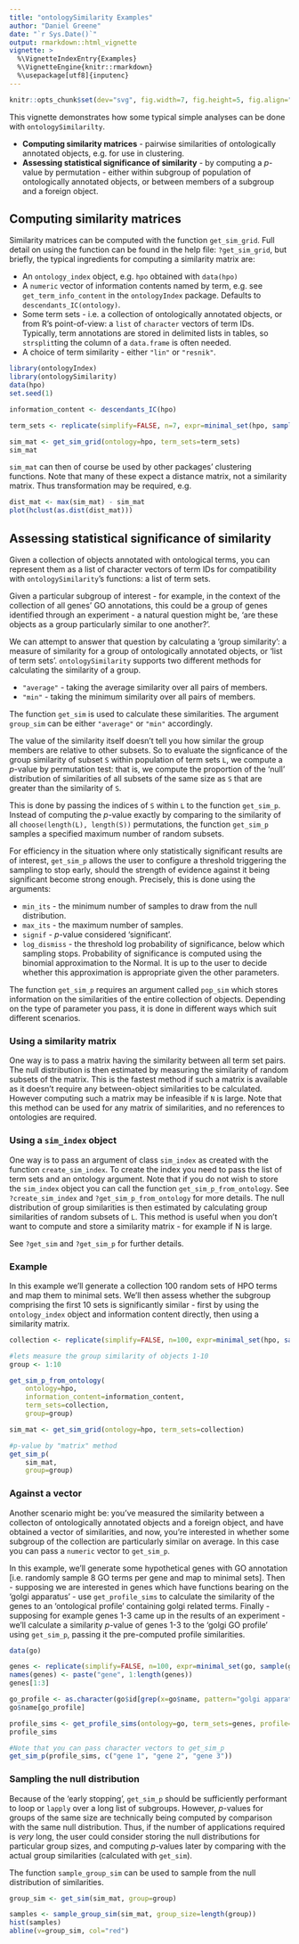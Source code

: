 ```yaml
---
title: "ontologySimilarity Examples"
author: "Daniel Greene"
date: "`r Sys.Date()`"
output: rmarkdown::html_vignette
vignette: >
  %\VignetteIndexEntry{Examples}
  %\VignetteEngine{knitr::rmarkdown}
  %\usepackage[utf8]{inputenc}
---
```

```r
knitr::opts_chunk$set(dev="svg", fig.width=7, fig.height=5, fig.align="center", dev="svg")
```

This vignette demonstrates how some typical simple analyses can be done with `ontologySimilarilty`.

* **Computing similarity matrices** - pairwise similarities of ontologically annotated objects, e.g. for use in clustering.
* **Assessing statistical significance of similarity** - by computing a *p*-value by permutation - either within subgroup of population of ontologically annotated objects, or between members of a subgroup and a foreign object.

## Computing similarity matrices

Similarity matrices can be computed with the function `get_sim_grid`. Full detail on using the function can be found in the help file: `?get_sim_grid`, but briefly, the typical ingredients for computing a similarity matrix are:

* An `ontology_index` object, e.g. `hpo` obtained with `data(hpo)`
* A `numeric` vector of information contents named by term, e.g. see `get_term_info_content` in the `ontologyIndex` package. Defaults to `descendants_IC(ontology)`.
* Some term sets - i.e. a collection of ontologically annotated objects, or from R's point-of-view: a `list` of `character` vectors of term IDs. Typically, term annotations are stored in delimited lists in tables, so `strsplit`ting the column of a `data.frame` is often needed. 
* A choice of term similarity - either `"lin"` or `"resnik"`.

```r
library(ontologyIndex)
library(ontologySimilarity)
data(hpo)
set.seed(1)

information_content <- descendants_IC(hpo)

term_sets <- replicate(simplify=FALSE, n=7, expr=minimal_set(hpo, sample(hpo$id, size=8)))

sim_mat <- get_sim_grid(ontology=hpo, term_sets=term_sets)
sim_mat
```

`sim_mat` can then of course be used by other packages' clustering functions. Note that many of these expect a distance matrix, not a similarity matrix. Thus transformation may be required, e.g.

```r
dist_mat <- max(sim_mat) - sim_mat
plot(hclust(as.dist(dist_mat)))
```

## Assessing statistical significance of similarity

Given a collection of objects annotated with ontological terms, you can represent them as a list of character vectors of term IDs for compatibility with `ontologySimilarity`'s functions: a list of term sets. 

Given a particular subgroup of interest - for example, in the context of the collection of all genes' GO annotations, this could be a group of genes identified through an experiment - a natural question might be, 'are these objects as a group particularly similar to one another?'.

We can attempt to answer that question by calculating a 'group similarity': a measure of similarity for a group of ontologically annotated objects, or 'list of term sets'. `ontologySimilarity` supports two different methods for calculating the similarity of a group.

* `"average"` - taking the average similarity over all pairs of members.
* `"min"` - taking the minimum similarity over all pairs of members.

The function `get_sim` is used to calculate these similarities. The argument `group_sim` can be either `"average"` or `"min"` accordingly. 

The value of the similarity itself doesn't tell you how similar the group members are relative to other subsets. So to evaluate the signficance of the group similarity of subset `S` within population of term sets `L`, we compute a *p*-value by permutation test: that is, we compute the proportion of the 'null' distribution of similarities of all subsets of the same size as `S` that are greater than the similarity of `S`.

This is done by passing the indices of `S` within `L` to the function `get_sim_p`. Instead of computing the *p*-value exactly by comparing to the similarity of all `choose(length(L), length(S))` permutations, the function `get_sim_p` samples a specified maximum number of random subsets. 

For efficiency in the situation where only statistically significant results are of interest, `get_sim_p` allows the user to configure a threshold triggering the sampling to stop early, should the strength of evidence against it being significant become strong enough. Precisely, this is done using the arguments:

* `min_its` - the minimum number of samples to draw from the null distribution.
* `max_its` - the maximum number of samples.
* `signif` - *p*-value considered 'significant'.
* `log_dismiss` - the threshold log probability of significance, below which sampling stops. Probability of significance is computed using the binomial approximation to the Normal. It is up to the user to decide whether this approximation is appropriate given the other parameters.

The function `get_sim_p` requires an argument called `pop_sim` which stores information on the similarities of the entire collection of objects. Depending on the type of parameter you pass, it is done in different ways which suit different scenarios. 

### Using a similarity matrix

One way is to pass a matrix having the similarity between all term set pairs. The null distribution is then estimated by measuring the similarity of random subsets of the matrix. This is the fastest method if such a matrix is available as it doesn't require any between-object similarities to be calculated. However computing such a matrix may be infeasible if `N` is large. Note that this method can be used for any matrix of similarities, and no references to ontologies are required.

### Using a `sim_index` object

One way is to pass an argument of class `sim_index` as created with the function `create_sim_index`. To create the index you need to pass the list of term sets and an ontology argument. Note that if you do not wish to store the `sim_index` object you can call the function `get_sim_p_from_ontology`. See `?create_sim_index` and `?get_sim_p_from_ontology` for more details. The null distribution of group similarities is then estimated by calculating group similarities of random subsets of `L`. This method is useful when you don't want to compute and store a similarity matrix - for example if N is large.

See `?get_sim` and `?get_sim_p` for further details.

### Example

In this example we'll generate a collection 100 random sets of HPO terms and map them to minimal sets. We'll then assess whether the subgroup comprising the first 10 sets is significantly similar - first by using the `ontology_index` object and information content directly, then using a similarity matrix.

```r
collection <- replicate(simplify=FALSE, n=100, expr=minimal_set(hpo, sample(hpo$id, size=8)))

#lets measure the group similarity of objects 1-10
group <- 1:10

get_sim_p_from_ontology(
	ontology=hpo, 
	information_content=information_content,
	term_sets=collection,
	group=group)

sim_mat <- get_sim_grid(ontology=hpo, term_sets=collection)

#p-value by "matrix" method
get_sim_p(
	sim_mat,
	group=group)

```

### Against a vector

Another scenario might be: you've measured the similarity between a collecton of ontologically annotated objects and a foreign object, and have obtained a vector of similarities, and now, you're interested in whether some subgroup of the collection are particularly similar on average. In this case you can pass a `numeric` vector to `get_sim_p`.

In this example, we'll generate some hypothetical genes with GO annotation [i.e. randomly sample 8 GO terms per gene and map to minimal sets].  Then - supposing we are interested in genes which have functions bearing on the 'golgi apparatus' - use `get_profile_sims` to calculate the similarity of the genes to an 'ontological profile' containing golgi related terms. Finally - supposing for example genes 1-3 came up in the results of an experiment - we'll calculate a similarity *p*-value of genes 1-3 to the 'golgi GO profile' using `get_sim_p`, passing it the pre-computed profile similarities.

```r
data(go)

genes <- replicate(simplify=FALSE, n=100, expr=minimal_set(go, sample(go$id, size=8)))
names(genes) <- paste("gene", 1:length(genes))
genes[1:3]

go_profile <- as.character(go$id[grep(x=go$name, pattern="golgi apparatus", ignore.case=TRUE)])
go$name[go_profile]

profile_sims <- get_profile_sims(ontology=go, term_sets=genes, profile=go_profile)
profile_sims

#Note that you can pass character vectors to get_sim_p
get_sim_p(profile_sims, c("gene 1", "gene 2", "gene 3"))
```

### Sampling the null distribution

Because of the 'early stopping', `get_sim_p` should be sufficiently performant to loop or `lapply` over a long list of subgroups. However, *p*-values for groups of the same size are technically being computed by comparison with the same null distribution. Thus, if the number of applications required is *very* long, the user could consider storing the null distributions for particular group sizes, and computing *p*-values later by comparing with the actual group similarities (calculated with `get_sim`).

The function `sample_group_sim` can be used to sample from the null distribution of similarities.

```r
group_sim <- get_sim(sim_mat, group=group)

samples <- sample_group_sim(sim_mat, group_size=length(group))
hist(samples)
abline(v=group_sim, col="red")
```


